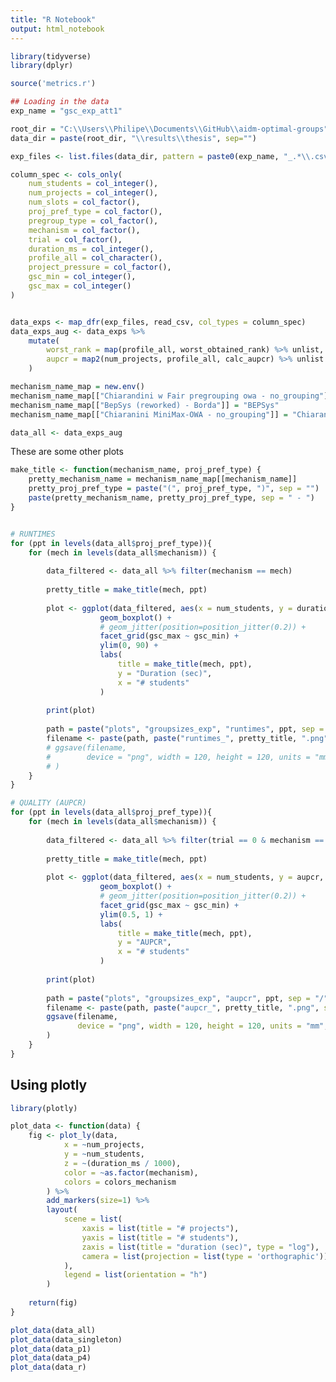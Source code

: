 ```yaml
---
title: "R Notebook"
output: html_notebook
---
```

```r
library(tidyverse)
library(dplyr)

source('metrics.r')

## Loading in the data
exp_name = "gsc_exp_att1"

root_dir = "C:\\Users\\Philipe\\Documents\\GitHub\\aidm-optimal-groups"
data_dir = paste(root_dir, "\\results\\thesis", sep="")

exp_files <- list.files(data_dir, pattern = paste0(exp_name, "_.*\\.csv"), full.names = TRUE)

column_spec <- cols_only(
    num_students = col_integer(),
    num_projects = col_integer(),
    num_slots = col_factor(),
    proj_pref_type = col_factor(),
    pregroup_type = col_factor(),
    mechanism = col_factor(),
    trial = col_factor(),
    duration_ms = col_integer(),
    profile_all = col_character(),
    project_pressure = col_factor(),
    gsc_min = col_integer(),
    gsc_max = col_integer()
)


data_exps <- map_dfr(exp_files, read_csv, col_types = column_spec)
data_exps_aug <- data_exps %>%
    mutate(
        worst_rank = map(profile_all, worst_obtained_rank) %>% unlist,
        aupcr = map2(num_projects, profile_all, calc_aupcr) %>% unlist
    )

mechanism_name_map = new.env()
mechanism_name_map[["Chiarandini w Fair pregrouping owa - no_grouping"]] = "Fair"
mechanism_name_map[["BepSys (reworked) - Borda"]] = "BEPSys"
mechanism_name_map[["Chiaranini MiniMax-OWA - no_grouping"]] = "Chiarandini"

data_all <- data_exps_aug

```

These are some other plots

```r


make_title <- function(mechanism_name, proj_pref_type) {
    pretty_mechanism_name = mechanism_name_map[[mechanism_name]]
    pretty_proj_pref_type = paste("(", proj_pref_type, ")", sep = "")
    paste(pretty_mechanism_name, pretty_proj_pref_type, sep = " - ")
}


# RUNTIMES
for (ppt in levels(data_all$proj_pref_type)){
    for (mech in levels(data_all$mechanism)) {
        
        data_filtered <- data_all %>% filter(mechanism == mech)
        
        pretty_title = make_title(mech, ppt)
        
        plot <- ggplot(data_filtered, aes(x = num_students, y = duration_ms / 1000, group = num_students)) +
                    geom_boxplot() +
                    # geom_jitter(position=position_jitter(0.2)) +
                    facet_grid(gsc_max ~ gsc_min) +
                    ylim(0, 90) + 
                    labs(
                        title = make_title(mech, ppt),
                        y = "Duration (sec)",
                        x = "# students"
                    )
        
        print(plot)
        
        path = paste("plots", "groupsizes_exp", "runtimes", ppt, sep = "/")
        filename <- paste(path, paste("runtimes_", pretty_title, ".png", sep = ""), sep ="/")
        # ggsave(filename,
        #        device = "png", width = 120, height = 120, units = "mm", pointsize = 100
        # )
    }
}

# QUALITY (AUPCR)
for (ppt in levels(data_all$proj_pref_type)){
    for (mech in levels(data_all$mechanism)) {
        
        data_filtered <- data_all %>% filter(trial == 0 & mechanism == mech & proj_pref_type == ppt)
        
        pretty_title = make_title(mech, ppt)
        
        plot <- ggplot(data_filtered, aes(x = num_students, y = aupcr, group = num_students)) +
                    geom_boxplot() +
                    # geom_jitter(position=position_jitter(0.2)) +
                    facet_grid(gsc_max ~ gsc_min) +
                    ylim(0.5, 1) + 
                    labs(
                        title = make_title(mech, ppt),
                        y = "AUPCR",
                        x = "# students"
                    )
        
        print(plot)
        
        path = paste("plots", "groupsizes_exp", "aupcr", ppt, sep = "/")
        filename <- paste(path, paste("aupcr_", pretty_title, ".png", sep = ""), sep ="/")
        ggsave(filename,
               device = "png", width = 120, height = 120, units = "mm", pointsize = 100
        )
    }
}
```

## Using plotly
```r

library(plotly)

plot_data <- function(data) {
    fig <- plot_ly(data,
            x = ~num_projects,
            y = ~num_students,
            z = ~(duration_ms / 1000),
            color = ~as.factor(mechanism),
            colors = colors_mechanism
        ) %>%
        add_markers(size=1) %>% 
        layout(
            scene = list(
                xaxis = list(title = "# projects"),
                yaxis = list(title = "# students"),
                zaxis = list(title = "duration (sec)", type = "log"),
                camera = list(projection = list(type = 'orthographic'))
            ),
            legend = list(orientation = "h")
        )
    
    return(fig)
}

plot_data(data_all)
plot_data(data_singleton)
plot_data(data_p1)
plot_data(data_p4)
plot_data(data_r)
```

